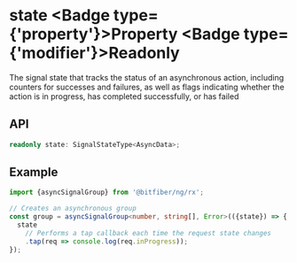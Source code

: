 
# state <Badge type={'property'}>Property</Badge> <Badge type={'modifier'}>Readonly</Badge>

The signal state that tracks the status of an asynchronous action,
including counters for successes and failures, as well as flags indicating whether the action
is in progress, has completed successfully, or has failed

## API

```ts copy
readonly state: SignalStateType<AsyncData>;
```

## Example

```ts copy
import {asyncSignalGroup} from '@bitfiber/ng/rx';

// Creates an asynchronous group
const group = asyncSignalGroup<number, string[], Error>(({state}) => {
  state
    // Performs a tap callback each time the request state changes
    .tap(req => console.log(req.inProgress));
});
```
